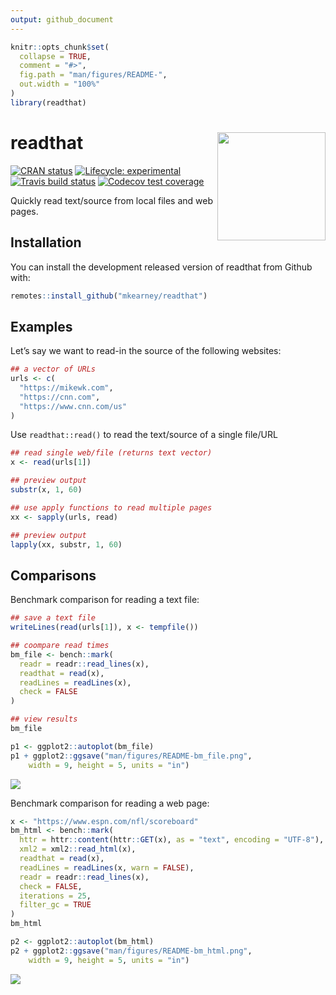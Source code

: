 ```yaml
---
output: github_document
---
```


<!-- README.md is generated from README.Rmd. Please edit that file -->

```r
knitr::opts_chunk$set(
  collapse = TRUE,
  comment = "#>",
  fig.path = "man/figures/README-",
  out.width = "100%"
)
library(readthat)
```

# readthat <img src='man/figures/logo.png' align="right" height="173.5" />

<!-- badges: start -->
[![CRAN status](https://www.r-pkg.org/badges/version/readthat)](https://CRAN.R-project.org/package=readthat)
[![Lifecycle: experimental](https://img.shields.io/badge/lifecycle-experimental-orange.svg)](https://www.tidyverse.org/lifecycle/#experimental)
[![Travis build status](https://travis-ci.org/mkearney/readthat.svg?branch=master)](https://travis-ci.org/mkearney/readthat)
[![Codecov test coverage](https://codecov.io/gh/mkearney/readthat/branch/master/graph/badge.svg)](https://codecov.io/gh/mkearney/readthat?branch=master)
<!-- badges: end -->

Quickly read text/source from local files and web pages.

## Installation

You can install the development released version of readthat from Github with:

``` r
remotes::install_github("mkearney/readthat")
```

## Examples

Let's say we want to read-in the source of the following websites:

```r
## a vector of URLs
urls <- c(
  "https://mikewk.com",
  "https://cnn.com",
  "https://www.cnn.com/us"
)
```

Use `readthat::read()` to read the text/source of a single file/URL

```r
## read single web/file (returns text vector)
x <- read(urls[1])

## preview output
substr(x, 1, 60)

## use apply functions to read multiple pages
xx <- sapply(urls, read)

## preview output
lapply(xx, substr, 1, 60)
```

## Comparisons

Benchmark comparison for reading a text file:

```r
## save a text file
writeLines(read(urls[1]), x <- tempfile())

## coompare read times
bm_file <- bench::mark(
  readr = readr::read_lines(x),
  readthat = read(x),
  readLines = readLines(x),
  check = FALSE
)

## view results
bm_file
```


```r
p1 <- ggplot2::autoplot(bm_file)
p1 + ggplot2::ggsave("man/figures/README-bm_file.png",
    width = 9, height = 5, units = "in")
```


![](man/figures/README-bm_file.png)

Benchmark comparison for reading a web page:

```r
x <- "https://www.espn.com/nfl/scoreboard"
bm_html <- bench::mark(
  httr = httr::content(httr::GET(x), as = "text", encoding = "UTF-8"),
  xml2 = xml2::read_html(x),
  readthat = read(x),
  readLines = readLines(x, warn = FALSE),
  readr = readr::read_lines(x),
  check = FALSE,
  iterations = 25,
  filter_gc = TRUE
)
bm_html
```

```r
p2 <- ggplot2::autoplot(bm_html)
p2 + ggplot2::ggsave("man/figures/README-bm_html.png",
    width = 9, height = 5, units = "in")
```


![](man/figures/README-bm_html.png)

